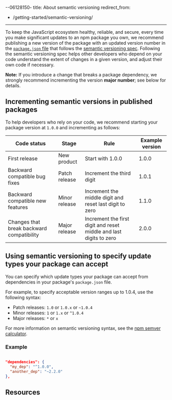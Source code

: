 --06128150-
title: About semantic versioning
redirect_from:
  - /getting-started/semantic-versioning/
---

To keep the JavaScript ecosystem healthy, reliable, and secure, every time you make significant updates to an npm package you own, we recommend publishing a new version of the package with an updated version number in the [`package.json` file][pkg-json] that follows the [semantic versioning spec][semver-org]. Following the semantic versioning spec helps other developers who depend on your code understand the extent of changes in a given version, and adjust their own code if necessary.

<Note>

**Note:** If you introduce a change that breaks a package dependency, we strongly recommend incrementing the version **major number**; see below for details.

</Note>

## Incrementing semantic versions in published packages

To help developers who rely on your code, we recommend starting your package version at `1.0.0` and incrementing as follows:

| Code status | Stage | Rule | Example version |
| --- | --- | --- | --- |
| First release | New product | Start with 1.0.0 | 1.0.0 |
| Backward compatible bug fixes | Patch release | Increment the third digit | 1.0.1 |
| Backward compatible new features | Minor release | Increment the middle digit and reset last digit to zero | 1.1.0 |
| Changes that break backward compatibility | Major release | Increment the first digit and reset middle and last digits to zero | 2.0.0 |

## Using semantic versioning to specify update types your package can accept

You can specify which update types your package can accept from dependencies in your package's `package.json` file.

For example, to specify acceptable version ranges up to 1.0.4, use the following syntax:

- Patch releases: `1.0` or `1.0.x` or `~1.0.4`
- Minor releases: `1` or `1.x` or `^1.0.4`
- Major releases: `*` or `x`

For more information on semantic versioning syntax, see the [npm semver calculator][semver-calc].

### Example

```json

"dependencies": {
  "my_dep": "^1.0.0",
  "another_dep": "~2.2.0"
},
```

## Resources

<YouTube id="kK4Meix58R4" />

[semver-calc]: https://semver.npmjs.com/
[pkg-json]: creating-a-package-json-file
[semver-org]: http://semver.org/
[semver-video]: https://www.youtube.com/embed/kK4Meix58R4
